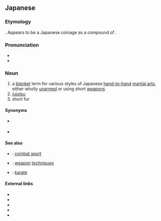 ==Japanese==
{{ja-kanjitab|たい|じゅつ|yomi=o}}

===Etymology===
{{etyl|zhx|ja|sort=たいじゅつ}}. Appears to be a Japanese coinage as a compound of {{compound|lang=ja|sort=たいじゅつ|体|tr1=tai|t1=body|術|tr2=jutsu|t2=technique}}.

===Pronunciation===
* {{l|ja|sc=Latn|音読み|On'yomi}}
* {{IPA|lang=ja|[ta̠id͡ʑɯᵝt͡sɯᵝ]}}

===Noun===
{{ja-noun|たいじゅつ}}

# a [[blanket]] term for various styles of Japanese [[hand-to-hand]] [[martial art]]s, either wholly [[unarmed]] or using short [[weapons]]
# [[jujutsu]]
# short for {{ja-l|武神館武道体術||Bujinkan Budō Taijutsu}}

====Synonyms====
* {{sense|jujutsu}} {{ja-l|柔術|じゅうじゅつ|jūjutsu}}
* {{sense|Bujinkan}} {{ja-l|武神館武道体術|ぶじんかんぶどうたいじゅつ|Bujinkan Budō Taijutsu}}

====See also====
* {{ja-l|格闘技|かくとうぎ|kakutōgi}}: [[combat sport]]
* {{ja-l|武器術|ぶきじゅつ|bukijutsu}}: [[weapon]] [[techniques]]
* {{ja-l|拳法|けんぽう|kenpō}}: [[karate]]

====External links====
* {{pedia|lang=ja|柔術|柔術 (Jūjutsu)}}
* {{pedia|lang=ja|武神館|武神館 (Bujinkan)}}
* {{pedia|Taijutsu}}
* {{pedia|Jujutsu}}
* {{pedia|Bujinkan}}